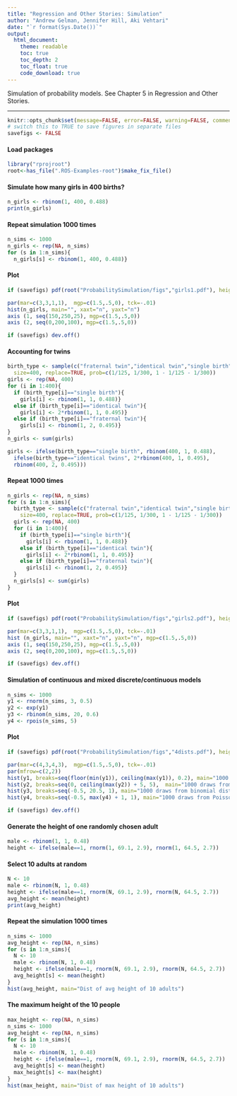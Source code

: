 ```yaml
---
title: "Regression and Other Stories: Simulation"
author: "Andrew Gelman, Jennifer Hill, Aki Vehtari"
date: "`r format(Sys.Date())`"
output:
  html_document:
    theme: readable
    toc: true
    toc_depth: 2
    toc_float: true
    code_download: true
---
```

Simulation of probability models. See Chapter 5 in
Regression and Other Stories.

-------------


```r
knitr::opts_chunk$set(message=FALSE, error=FALSE, warning=FALSE, comment=NA)
# switch this to TRUE to save figures in separate files
savefigs <- FALSE
```

#### Load packages

```r
library("rprojroot")
root<-has_file(".ROS-Examples-root")$make_fix_file()
```

#### Simulate how many girls in 400 births?

```r
n_girls <- rbinom(1, 400, 0.488)
print(n_girls)
```

#### Repeat simulation 1000 times

```r
n_sims <- 1000
n_girls <- rep(NA, n_sims)
for (s in 1:n_sims){
  n_girls[s] <- rbinom(1, 400, 0.488)}
```

#### Plot

```r
if (savefigs) pdf(root("ProbabilitySimulation/figs","girls1.pdf"), height=3.5, width=5.5)
```
```r
par(mar=c(3,3,1,1),  mgp=c(1.5,.5,0), tck=-.01)
hist(n_girls, main="", xaxt="n", yaxt="n")
axis (1, seq(150,250,25), mgp=c(1.5,.5,0))
axis (2, seq(0,200,100), mgp=c(1.5,.5,0))
```
```r
if (savefigs) dev.off()
```

#### Accounting for twins

```r
birth_type <- sample(c("fraternal twin","identical twin","single birth"),
  size=400, replace=TRUE, prob=c(1/125, 1/300, 1 - 1/125 - 1/300))
girls <- rep(NA, 400)
for (i in 1:400){
  if (birth_type[i]=="single birth"){
    girls[i] <- rbinom(1, 1, 0.488)}
  else if (birth_type[i]=="identical twin"){
    girls[i] <- 2*rbinom(1, 1, 0.495)}
  else if (birth_type[i]=="fraternal twin"){
    girls[i] <- rbinom(1, 2, 0.495)}
}
n_girls <- sum(girls)

girls <- ifelse(birth_type=="single birth", rbinom(400, 1, 0.488),
  ifelse(birth_type=="identical twins", 2*rbinom(400, 1, 0.495),
  rbinom(400, 2, 0.495)))
```

#### Repeat 1000 times

```r
n_girls <- rep(NA, n_sims)
for (s in 1:n_sims){
  birth_type <- sample(c("fraternal twin","identical twin","single birth"),
    size=400, replace=TRUE, prob=c(1/125, 1/300, 1 - 1/125 - 1/300))
  girls <- rep(NA, 400)
  for (i in 1:400){
    if (birth_type[i]=="single birth"){
      girls[i] <- rbinom(1, 1, 0.488)}
    else if (birth_type[i]=="identical twin"){
      girls[i] <- 2*rbinom(1, 1, 0.495)}
    else if (birth_type[i]=="fraternal twin"){
      girls[i] <- rbinom(1, 2, 0.495)}
  }
  n_girls[s] <- sum(girls)
}
```

#### Plot

```r
if (savefigs) pdf(root("ProbabilitySimulation/figs","girls2.pdf"), height=3.5, width=5.5)
```
```r
par(mar=c(3,3,1,1),  mgp=c(1.5,.5,0), tck=-.01)
hist (n_girls, main="", xaxt="n", yaxt="n", mgp=c(1.5,.5,0))
axis (1, seq(150,250,25), mgp=c(1.5,.5,0))
axis (2, seq(0,200,100), mgp=c(1.5,.5,0))
```
```r
if (savefigs) dev.off()
```

#### Simulation of continuous and mixed discrete/continuous models

```r
n_sims <- 1000
y1 <- rnorm(n_sims, 3, 0.5)
y2 <- exp(y1)
y3 <- rbinom(n_sims, 20, 0.6)
y4 <- rpois(n_sims, 5)
```

#### Plot

```r
if (savefigs) pdf(root("ProbabilitySimulation/figs","4dists.pdf"), height=7, width=10)
```
```r
par(mar=c(4,3,4,3),  mgp=c(1.5,.5,0), tck=-.01)
par(mfrow=c(2,2))
hist(y1, breaks=seq(floor(min(y1)), ceiling(max(y1)), 0.2), main="1000 draws from normal dist with dist. with mean 3, sd 0.5")
hist(y2, breaks=seq(0, ceiling(max(y2)) + 5, 5),  main="1000 draws from corresponding lognormal dist.")
hist(y3, breaks=seq(-0.5, 20.5, 1), main="1000 draws from binomial dist. with 20 tries, probability 0.6")
hist(y4, breaks=seq(-0.5, max(y4) + 1, 1), main="1000 draws from Poisson dist. with mean 5")
```
```r
if (savefigs) dev.off()
```

#### Generate the height of one randomly chosen adult

```r
male <- rbinom(1, 1, 0.48)
height <- ifelse(male==1, rnorm(1, 69.1, 2.9), rnorm(1, 64.5, 2.7))
```

#### Select 10 adults at random

```r
N <- 10
male <- rbinom(N, 1, 0.48)
height <- ifelse(male==1, rnorm(N, 69.1, 2.9), rnorm(N, 64.5, 2.7))
avg_height <- mean(height)
print(avg_height)
```

#### Repeat the simulation 1000 times

```r
n_sims <- 1000
avg_height <- rep(NA, n_sims)
for (s in 1:n_sims){
  N <- 10
  male <- rbinom(N, 1, 0.48)
  height <- ifelse(male==1, rnorm(N, 69.1, 2.9), rnorm(N, 64.5, 2.7))
  avg_height[s] <- mean(height)
}
hist(avg_height, main="Dist of avg height of 10 adults")
```

#### The maximum height of the 10 people

```r
max_height <- rep(NA, n_sims)
n_sims <- 1000
avg_height <- rep(NA, n_sims)
for (s in 1:n_sims){
  N <- 10
  male <- rbinom(N, 1, 0.48)
  height <- ifelse(male==1, rnorm(N, 69.1, 2.9), rnorm(N, 64.5, 2.7))
  avg_height[s] <- mean(height)
  max_height[s] <- max(height)
}
hist(max_height, main="Dist of max height of 10 adults")
```

